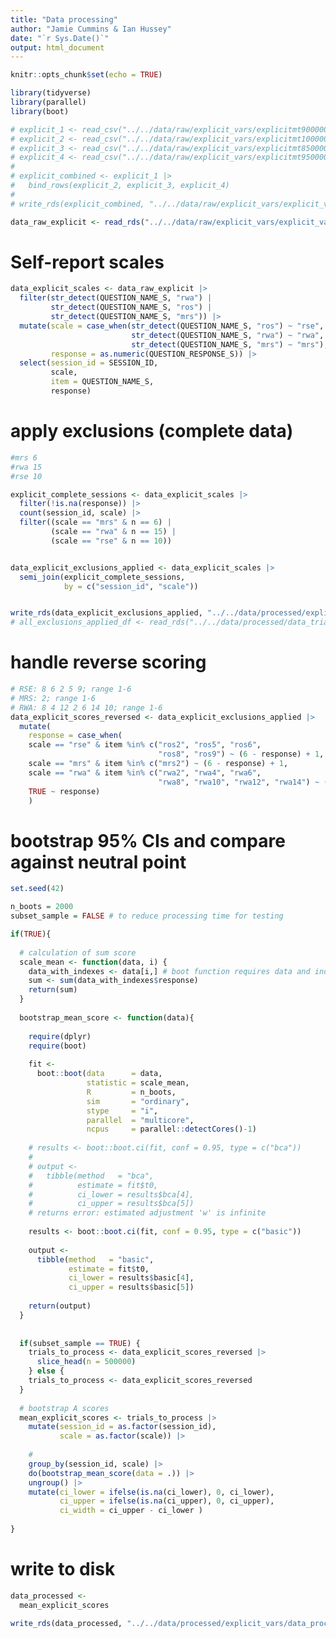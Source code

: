 ```yaml
---
title: "Data processing"
author: "Jamie Cummins & Ian Hussey"
date: "`r Sys.Date()`"
output: html_document
---
```


```r

knitr::opts_chunk$set(echo = TRUE)

```

```r

library(tidyverse)
library(parallel)
library(boot)

# explicit_1 <- read_csv("../../data/raw/explicit_vars/explicitmt900000.csv")
# explicit_2 <- read_csv("../../data/raw/explicit_vars/explicitmt1000000.csv")
# explicit_3 <- read_csv("../../data/raw/explicit_vars/explicitmt850000.csv")
# explicit_4 <- read_csv("../../data/raw/explicit_vars/explicitmt950000.csv")
# 
# explicit_combined <- explicit_1 |>
#   bind_rows(explicit_2, explicit_3, explicit_4)
# 
# write_rds(explicit_combined, "../../data/raw/explicit_vars/explicit_vars.rds", compress = "gz")

data_raw_explicit <- read_rds("../../data/raw/explicit_vars/explicit_vars.rds")

```

# Self-report scales

```r

data_explicit_scales <- data_raw_explicit |>
  filter(str_detect(QUESTION_NAME_S, "rwa") |
         str_detect(QUESTION_NAME_S, "ros") |
         str_detect(QUESTION_NAME_S, "mrs")) |>
  mutate(scale = case_when(str_detect(QUESTION_NAME_S, "ros") ~ "rse",
                           str_detect(QUESTION_NAME_S, "rwa") ~ "rwa",
                           str_detect(QUESTION_NAME_S, "mrs") ~ "mrs"),
         response = as.numeric(QUESTION_RESPONSE_S)) |>
  select(session_id = SESSION_ID,
         scale, 
         item = QUESTION_NAME_S,
         response) 

```

# apply exclusions (complete data)

```r

#mrs 6
#rwa 15
#rse 10

explicit_complete_sessions <- data_explicit_scales |>
  filter(!is.na(response)) |>
  count(session_id, scale) |>
  filter((scale == "mrs" & n == 6) |
         (scale == "rwa" & n == 15) |
         (scale == "rse" & n == 10)) 


data_explicit_exclusions_applied <- data_explicit_scales |>
  semi_join(explicit_complete_sessions,
            by = c("session_id", "scale"))


write_rds(data_explicit_exclusions_applied, "../../data/processed/explicit_vars/data_explicit_exclusions_applied.rds", compress = "gz")
# all_exclusions_applied_df <- read_rds("../../data/processed/data_trials_for_bootstrapping.rds")

```


# handle reverse scoring

```r
# RSE: 8 6 2 5 9; range 1-6
# MRS: 2; range 1-6
# RWA: 8 4 12 2 6 14 10; range 1-6
data_explicit_scores_reversed <- data_explicit_exclusions_applied |>
  mutate(
    response = case_when(
    scale == "rse" & item %in% c("ros2", "ros5", "ros6",
                                 "ros8", "ros9") ~ (6 - response) + 1,
    scale == "mrs" & item %in% c("mrs2") ~ (6 - response) + 1,
    scale == "rwa" & item %in% c("rwa2", "rwa4", "rwa6",
                                 "rwa8", "rwa10", "rwa12", "rwa14") ~ (6 - response) + 1,
    TRUE ~ response)
    )


```

# bootstrap 95% CIs and compare against neutral point 

```r

set.seed(42)

n_boots = 2000
subset_sample = FALSE # to reduce processing time for testing

if(TRUE){
  
  # calculation of sum score
  scale_mean <- function(data, i) {
    data_with_indexes <- data[i,] # boot function requires data and index
    sum <- sum(data_with_indexes$response)
    return(sum)
  }
  
  bootstrap_mean_score <- function(data){
    
    require(dplyr)
    require(boot)
    
    fit <- 
      boot::boot(data      = data, 
                 statistic = scale_mean, 
                 R         = n_boots, 
                 sim       = "ordinary", 
                 stype     = "i",
                 parallel  = "multicore", 
                 ncpus     = parallel::detectCores()-1)
    
    # results <- boot::boot.ci(fit, conf = 0.95, type = c("bca"))
    # 
    # output <- 
    #   tibble(method   = "bca",
    #          estimate = fit$t0,
    #          ci_lower = results$bca[4],
    #          ci_upper = results$bca[5])
    # returns error: estimated adjustment 'w' is infinite
    
    results <- boot::boot.ci(fit, conf = 0.95, type = c("basic"))
    
    output <- 
      tibble(method   = "basic",
             estimate = fit$t0,
             ci_lower = results$basic[4],
             ci_upper = results$basic[5])
    
    return(output)
  }
  
  
  if(subset_sample == TRUE) {
    trials_to_process <- data_explicit_scores_reversed |>
      slice_head(n = 500000)
    } else {
    trials_to_process <- data_explicit_scores_reversed
  }
  
  # bootstrap A scores 
  mean_explicit_scores <- trials_to_process |>
    mutate(session_id = as.factor(session_id),
           scale = as.factor(scale)) |>
    
    # 
    group_by(session_id, scale) |>
    do(bootstrap_mean_score(data = .)) |>
    ungroup() |>
    mutate(ci_lower = ifelse(is.na(ci_lower), 0, ci_lower),
           ci_upper = ifelse(is.na(ci_upper), 0, ci_upper),
           ci_width = ci_upper - ci_lower ) 
  
}

```


# write to disk

```r

data_processed <- 
  mean_explicit_scores 

write_rds(data_processed, "../../data/processed/explicit_vars/data_processed.rds")

```



